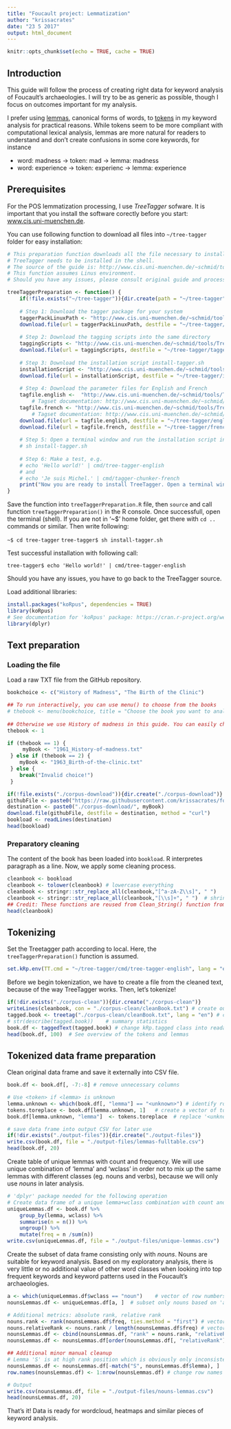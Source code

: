 ```yaml
---
title: "Foucault project: Lemmatization"
author: "krissacrates"
date: "23 5 2017"
output: html_document
---
```


```r
knitr::opts_chunk$set(echo = TRUE, cache = TRUE)
```

## Introduction

This guide will follow the process of creating right data for keyword analysis of
Foucault's archaeologies. I will try to be as generic as possible, though I focus
on outcomes important for my analysis.

I prefer using [lemmas](https://en.wikipedia.org/wiki/Lemma_(morphology)), canonical forms of words, to [tokens](https://en.wikipedia.org/wiki/Lexical_analysis) in my keyword analysis for practical
reasons. While tokens seem to be more compliant with computational lexical analysis,
lemmas are more natural for readers to understand and don't create confusions in some
core keywords, for instance

* word: madness -> token: mad -> lemma: madness
* word: experience -> token: experienc -> lemma: experience

## Prerequisites

For the POS lemmatization processing, I use *TreeTagger* sofware. It is important that you install the software corectly before you start: [www.cis.uni-muenchen.de](http://www.cis.uni-muenchen.de/~schmid/tools/TreeTagger/#Linux).

You can use following function to download all files into `~/tree-tagger` folder for easy installation:

```r
# This preparation function downloads all the file necessary to install TreeTagger.
# TreeTagger needs to be installed in the shell.
# The source of the guide is: http://www.cis.uni-muenchen.de/~schmid/tools/TreeTagger/
# This function assumes Linus environment. 
# Should you have any issues, please consult original guide and process accordingly.

treeTaggerPreparation <- function() {
    if(!file.exists("~/tree-tagger")){dir.create(path = "~/tree-tagger")}
    
    # Step 1: Download the tagger package for your system
    taggerPackLinuxPath <- "http://www.cis.uni-muenchen.de/~schmid/tools/TreeTagger/data/tree-tagger-linux-3.2.1.tar.gz"
    download.file(url = taggerPackLinuxPath, destfile = "~/tree-tagger/tree-tagger-linux-3.2.1.tar.gz", method = "auto")
    
    # Step 2: Download the tagging scripts into the same directory
    taggingScripts <- "http://www.cis.uni-muenchen.de/~schmid/tools/TreeTagger/data/tagger-scripts.tar.gz"
    download.file(url = taggingScripts, destfile = "~/tree-tagger/tagger-scripts.tar.gz", method = "auto")
    
    # Step 3: Download the installation script install-tagger.sh
    installationScript <- "http://www.cis.uni-muenchen.de/~schmid/tools/TreeTagger/data/install-tagger.sh"
    download.file(url = installationScript, destfile = "~/tree-tagger/install-tagger.sh", method = "auto")
    
    # Step 4: Download the parameter files for English and French
    tagfile.english <-  "http://www.cis.uni-muenchen.de/~schmid/tools/TreeTagger/data/english-par-linux-3.2-utf8.bin.gz"
        # Tagset documentation: http://www.cis.uni-muenchen.de/~schmid/tools/TreeTagger/data/Penn-Treebank-Tagset.pdf
    tagfile.french <- "http://www.cis.uni-muenchen.de/~schmid/tools/TreeTagger/data/french-par-linux-3.2-utf8.bin.gz"
        # Tagset documentation: http://www.cis.uni-muenchen.de/~schmid/tools/TreeTagger/data/french-tagset.html
    download.file(url = tagfile.english, destfile = "~/tree-tagger/english-par-linux-3.2-utf8.bin.gz", method = "auto")
    download.file(url = tagfile.french, destfile = "~/tree-tagger/french-par-linux-3.2-utf8.bin.gz", method = "auto")
    
    # Step 5: Open a terminal window and run the installation script in the directory where you have downloaded the files:
    # sh install-tagger.sh
    
    # Step 6: Make a test, e.g.
    # echo 'Hello world!' | cmd/tree-tagger-english 
    # and 
    # echo 'Je suis Michel.' | cmd/tagger-chunker-french
    print("Now you are ready to install TreeTagger. Open a terminal window and run the installation script in the directory where you have downloaded the files: sh install-tagger.sh") 
}
```

Save the function into `treeTaggerPreparation.R` file, then `source` and call function `treeTaggerPreparation()` in the R console. Once successfull, open the terminal (shell). If you are not in '~$' home folder, get there with `cd ..` commands or similar. Then write following:

`~$ cd tree-tagger`
`tree-tagger$ sh install-tagger.sh`
  
  
Test successful installation with following call:

`tree-tagger$ echo 'Hello world!' | cmd/tree-tagger-english`
  
Should you have any issues, you have to go back to the TreeTagger source.
  
Load additional libraries:

```r
install.packages("koRpus", dependencies = TRUE)
library(koRpus)
# See documentation for 'koRpus' package: https://cran.r-project.org/web/packages/koRpus/vignettes/koRpus_vignette.pdf
library(dplyr)
```


## Text preparation

### Loading the file

Load a raw TXT file from the GitHub repository.

```r
bookchoice <- c("History of Madness", "The Birth of the Clinic")

## To run interactively, you can use menu() to choose from the books
# thebook <- menu(bookchoice, title = "Choose the book you want to analyze:")
 
## Otherwise we use History of madness in this guide. You can easily change for desired book if you reproduce the code yourself.
thebook <- 1

if (thebook == 1) {
     myBook <- "1961_History-of-madness.txt"
 } else if (thebook == 2) {
    myBook <- "1963_Birth-of-the-clinic.txt"
 } else {
    break("Invalid choice!")
 }

if(!file.exists("./corpus-download")){dir.create("./corpus-download")}
githubFile <- paste0("https://raw.githubusercontent.com/krissacrates/foucault_keywordAnalysis/master/corpus/", myBook)
destination <- paste0("./corpus-download/", myBook)
download.file(githubFile, destfile = destination, method = "curl")
bookload <- readLines(destination)
head(bookload)
```
  

### Preparatory cleaning

The content of the book has been loaded into `bookload`. R interpretes paragraph as a line.
Now, we apply some cleaning process.

```r
cleanbook <- bookload
cleanbook <- tolower(cleanbook) # lowercase everything
cleanbook <- stringr::str_replace_all(cleanbook,"[^a-zA-Z\\s]", " ")    # remove everything that is not a letter
cleanbook <- stringr::str_replace_all(cleanbook,"[\\s]+", " ")  # shrink to just one space
## Credit: These functions are reused from Clean_String() function from http://www.mjdenny.com/Text_Processing_In_R.html
head(cleanbook)
```

## Tokenizing

Set the Treetagger path according to local. Here, the `treeTaggerPreparation()` function is assumed.

```r
set.kRp.env(TT.cmd = "~/tree-tagger/cmd/tree-tagger-english", lang = "en")
```

Before we begin tokenization, we have to create a file from the cleaned text, because of the way TreeTagger works. Then, let's tokenize!

```r
if(!dir.exists("./corpus-clean")){dir.create("./corpus-clean")}
writeLines(cleanbook, con = "./corpus-clean/cleanBook.txt") # create output TXT file first
tagged.book <- treetag("./corpus-clean/cleanBook.txt", lang = "en") # creates kRp.tagged class
# str(describe(tagged.book))    # summary statistics
book.df <- taggedText(tagged.book) # change kRp.tagged class into readable data frame
head(book.df, 100)  # See overview of the tokens and lemmas
```

## Tokenized data frame preparation

Clean original data frame and save it externally into CSV file.

```r
book.df <- book.df[, -7:-8] # remove unnecessary columns

# Use <token> if <lemma> is unknown
lemma.unknown <- which(book.df[, "lemma"] == "<unknown>") # identify rows of unknown lemmas
tokens.toreplace <- book.df[lemma.unknown, 1]   # create a vector of tokens in rows of unknown lemmas
book.df[lemma.unknown, "lemma"]  <- tokens.toreplace  # replace '<unknowns>' for tokens

# save data frame into output CSV for later use
if(!dir.exists("./output-files")){dir.create("./output-files")}
write.csv(book.df, file = "./output-files/lemmas-fulltable.csv")
head(book.df, 20)
```

Create table of unique lemmas with count and frequency. We will use unique combination of 
'lemma' and 'wclass' in order not to mix up the same lemmas with different classes (eg. 
nouns and verbs), because we will only use _nouns_ in later analysis.

```r
# 'dplyr' package needed for the following operation
# Create data frame of a unique lemma+wclass combination with count and frequency
uniqueLemmas.df <- book.df %>%
    group_by(lemma, wclass) %>%
    summarise(n = n()) %>%
    ungroup() %>%
    mutate(freq = n /sum(n))
write.csv(uniqueLemmas.df, file = "./output-files/unique-lemmas.csv")
```

Create the subset of data frame consisting only with _nouns_. Nouns are suitable for
keyword analysis. Based on my exploratory analysis, there is very little or no additional
value of other word classes when looking into top frequent keywords and keyword patterns used in the Foucault's archaeologies.

```r
a <- which(uniqueLemmas.df$wclass == "noun")    # vector of row numbers with nouns
nounsLemmas.df <- uniqueLemmas.df[a, ]  # subset only nouns based on 'a' vector

# Additional metrics: absolute rank, relative rank
nouns.rank <- rank(nounsLemmas.df$freq, ties.method = "first") # vector of absolute rank
nouns.relativeRank <- nouns.rank / length(nounsLemmas.df$freq) # vector of relative rank
nounsLemmas.df <- cbind(nounsLemmas.df, "rank" = nouns.rank, "relativeRank" = nouns.relativeRank) # add mew metrics to the data frame
nounsLemmas.df <- nounsLemmas.df[order(nounsLemmas.df[, "relativeRank"], decreasing = TRUE), ] # order data frame decreasing according to the rank metric

## Additional minor manual cleanup
# Lemma 'S' is at high rank position which is obviously only inconsistency of tokenizing. Will be removed.
nounsLemmas.df <- nounsLemmas.df[-match("S", nounsLemmas.df$lemma), ]
row.names(nounsLemmas.df) <- 1:nrow(nounsLemmas.df) # change row names accordingly

# Output
write.csv(nounsLemmas.df, file = "./output-files/nouns-lemmas.csv")
head(nounsLemmas.df, 20)
```

That's it! Data is ready for wordcloud, heatmaps and similar pieces of keyword analysis.


